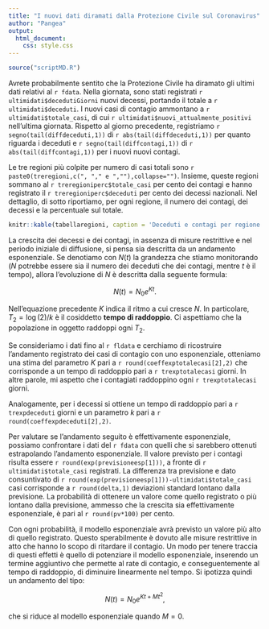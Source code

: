 ```yaml
---
title: "I nuovi dati diramati dalla Protezione Civile sul Coronavirus"
author: "Pangea"
output:
  html_document:
    css: style.css
---
```

```r
source("scriptMD.R")
```
Avrete probabilmente sentito che la Protezione Civile ha diramato gli ultimi dati relativi al `r fdata`. Nella giornata, sono stati registrati `r ultimidati$decedutiGiorni` nuovi decessi, portando il totale a `r ultimidati$deceduti`. I nuovi casi di contagio ammontano a `r ultimidati$totale_casi`, di cui `r ultimidati$nuovi_attualmente_positivi` nell'ultima giornata. Rispetto al giorno precedente, registriamo `r segno(tail(diffdeceduti,1))` di `r abs(tail(diffdeceduti,1))` per quanto riguarda i deceduti e `r segno(tail(diffcontagi,1))` di `r abs(tail(diffcontagi,1))` per i nuovi nuovi contagi. 


Le tre regioni più colpite per numero di casi totali sono `r paste0(treregioni,c(", "," e ",""),collapse="")`. Insieme, queste regioni sommano al `r treregioniperc$totale_casi` per cento dei contagi e hanno registrato il `r treregioniperc$deceduti` per cento dei decessi nazionali. Nel dettaglio, di sotto riportiamo, per ogni regione, il numero dei contagi, dei decessi e la percentuale sul totale.

```r
knitr::kable(tabellaregioni, caption = 'Deceduti e contagi per regione')
```

La crescita dei decessi e dei contagi, in assenza di misure restrittive e nel periodo iniziale di diffusione, si pensa sia descritta da un andamento esponenziale. Se denotiamo con $N(t)$ la grandezza che stiamo monitorando ($N$ potrebbe essere sia il numero dei deceduti che dei contagi, mentre $t$ è il tempo), allora l'evoluzione di $N$ è descritta dalla seguente formula:

$$
N(t) = N_0e^{Kt}.
$$


Nell'equazione precedente $K$ indica il ritmo a cui cresce $N$. In particolare, $T_2 = \log(2)/k$ è  il cosiddetto **tempo di raddoppio**. Ci aspettiamo che la popolazione in oggetto raddoppi ogni $T_2$. 

Se consideriamo i dati fino al `r fldata` e cerchiamo di ricostruire l'andamento registrato dei casi di contagio con uno esponenziale, otteniamo una stima del parametro $K$ pari a `r round(coeffexptotalecasi[2],2)` che corrisponde a un tempo di raddoppio pari a `r trexptotalecasi ` giorni. In altre parole, mi aspetto che i contagiati raddoppino ogni `r trexptotalecasi` giorni. 

Analogamente, per i decessi si ottiene un tempo di raddoppio pari a `r trexpdeceduti` giorni e un parametro $k$ pari a `r round(coeffexpdeceduti[2],2)`.

Per valutare se l'andamento seguito è effettivamente esponenziale, possiamo confrontare i dati del `r fdata` con quelli che si sarebbero ottenuti estrapolando l'andamento esponenziale. Il valore previsto per i contagi risulta essere `r round(exp(previsioneesp[1]))`, a fronte di `r ultimidati$totale_casi` registrati. La differenza tra previsione e dato consuntivato di `r round(exp(previsioneesp[1]))-ultimidati$totale_casi` casi corrisponde a `r round(delta,1)` deviazioni standard lontano dalla previsione. La probabilità di ottenere un valore come quello registrato o più lontano dalla previsione, ammesso che la crescita sia effettivamente esponenziale, è pari al `r round(pv*100)` per cento.

Con ogni probabilità, il modello esponenziale avrà previsto un valore più alto di quello registrato. Questo sperabilmente è dovuto alle misure restrittive in atto che hanno lo scopo di ritardare il contagio. Un modo per tenere traccia di questi effetti è quello di potenziare il modello esponenziale, inserendo un termine aggiuntivo che permette al rate di contagio, e conseguentemente al tempo di raddoppio, di diminuire linearmente nel tempo. Si ipotizza quindi un andamento del tipo:

$$
N(t) = N_0e^{Kt + Mt^2},
$$

che si riduce al modello esponenziale quando $M = 0$. 

